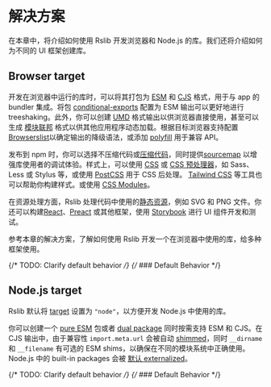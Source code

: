 # 解决方案

在本章中，将介绍如何使用 Rslib 开发浏览器和 Node.js 的库。我们还将介绍如何为不同的 UI 框架创建库。

## Browser target

开发在浏览器中运行的库时，可以将其打包为 [ESM](/guide/basic/output-format#esm--cjs) 和 [CJS](/guide/basic/output-format#esm--cjs) 格式，用于与 app 的 bundler 集成。将包 [conditional-exports](https://nodejs.org/api/packages.html#conditional-exports) 配置为 ESM 输出可以更好地进行 treeshaking。此外，你可以创建 [UMD](/guide/basic/output-format#umd) 格式输出以供浏览器直接使用，甚至可以生成 [模块联邦](/guide/advanced/module-federation) 格式以供其他应用程序动态加载。根据目标浏览器支持配置 [Browserslist](https://rsbuild.dev/zh/guide/advanced/browserslist)以确定输出的降级语法，或添加 [polyfill](/guide/advanced/output-compatibility) 用于兼容 API。

发布到 npm 时，你可以选择不压缩代码或[压缩代码](/config/rsbuild/output#outputminify)，同时提供[sourcemap](/config/rsbuild/output#outputsourcema) 以增强库使用者的调试体验。样式上，可以使用 [CSS](/guide/advanced/css) 或 [CSS 预处理器](/guide/advanced/css#preprocessors)，如 Sass、Less 或 Stylus 等，或使用 [PostCSS](/guide/advanced/css#postcss) 用于 CSS 后处理。 [Tailwind CSS](/guide/advanced/css#tailwind-css) 等工具也可以帮助你构建样式。或使用 [CSS Modules](/guide/advanced/css#css-modules)。

在资源处理方面，Rslib 处理代码中使用的[静态资源](/guide/advanced/assets)，例如 SVG 和 PNG 文件。你还可以构建[React](/guide/solution/react)、[Preact](https://github.com/web-infra-dev/rslib/tree/main/examples/preact-component-bundle-false) 或其他框架，使用 [Storybook](/guide/advanced/storybook) 进行 UI 组件开发和测试。

参考本章的解决方案，了解如何使用 Rslib 开发一个在浏览器中使用的库，给多种框架使用。

{/* TODO: Clarify default behavior */}
{/* ### Default Behavior */}

## Node.js target

Rslib 默认将 [target](/config/rsbuild/output#outputtarget) 设置为 `"node"`，以方便开发 Node.js 中使用的库。

你可以创建一个 [pure ESM](/guide/basic/output-format#esm--cjs) 包或者 [dual package](/guide/basic/output-format#esm--cjs) 同时按需支持 ESM 和 CJS。在 CJS 输出中，由于兼容性 `import.meta.url` 会被自动 [shimmed](/config/lib/shims)，同时 `__dirname` 和 `__filename` 有可选的 ESM shims，以确保在不同的模块系统中正确使用。Node.js 中的 built-in packages 会被 [默认 externalized](/guide/advanced/third-party-deps)。

{/* TODO: Clarify default behavior */}
{/* ### Default Behavior */}
